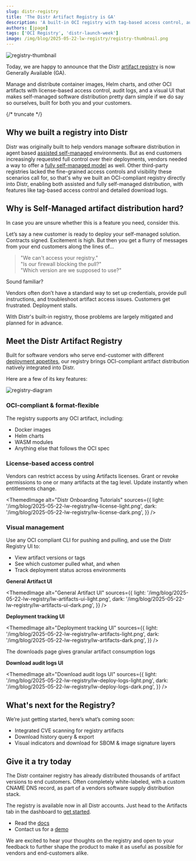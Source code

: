 ```yaml
---
slug: distr-registry
title: 'The Distr Artifact Registry is GA'
description: 'A built-in OCI registry with tag-based access control, audit logs, and support for Helm, Docker & more, designed to simplify self-managed software distribution for both vendors and customers.'
authors: [jpage]
tags: ['OCI Registry', 'distr-launch-week']
image: /img/blog/2025-05-22-lw-registry/registry-thumbnail.png
---
```



![registry-thumbnail](/img/blog/2025-05-22-lw-registry/registry-thumbnail.png)

Today, we are happy to announce that the Distr [artifact registry](https://distr.sh/docs/product/registry/) is now Generally Available (GA).

Manage and distribute container images, Helm charts, and other OCI artifacts with license-based access control, audit logs, and a visual UI that makes self-managed software distribution pretty darn simple if we do say so ourselves, built for both you and your customers.

{/* truncate */}

## Why we built a registry into Distr

Distr was originally built to help vendors manage software distribution in agent based [assisted self-managed](https://distr.sh/docs/use-cases/assisted-self-managed/) environments.
But as end customers increasingly requested full control over their deployments, vendors needed a way to offer a [fully self-managed model](https://distr.sh/docs/use-cases/fully-self-managed/) as well.
Other third-party registries lacked the fine-grained access controls and visibility these scenarios call for, so that's why we built an OCI-compliant registry directly into Distr, enabling both assisted and fully self-managed distribution, with features like tag-based access control and detailed download logs.

## Why is Self-Managed artifact distribution hard?

In case you are unsure whether this is a feature you need, consider this.

Let’s say a new customer is ready to deploy your self-managed solution.
Contracts signed.
Excitement is high.
But then you get a flurry of messages from your end customers along the lines of…

> "We can't access your registry."  
> "Is our firewall blocking the pull?"  
> "Which version are we supposed to use?"

Sound familiar?

Vendors often don’t have a standard way to set up credentials, provide pull instructions, and troubleshoot artifact access issues.
Customers get frustrated.
Deployment stalls.

With Distr's built-in registry, those problems are largely mitigated and planned for in advance.

<DefaultCTA />

## Meet the Distr Artifact Registry

Built for software vendors who serve end-customer with different [deployment appetites](https://distr.sh/docs/use-cases/fully-self-managed/), our registry brings OCI-compliant artifact distribution natively integrated into Distr.

Here are a few of its key features:

![registry-diagram](/img/blog/2025-05-22-lw-registry/registry-diagram.png)

### OCI-compliant & format-flexible

The registry supports any OCI artifact, including:

- Docker images
- Helm charts
- WASM modules
- Anything else that follows the OCI spec

### License-based access control

Vendors can restrict access by using Artifacts licenses. Grant or revoke permissions to one or many artifacts at the tag level. Update instantly when entitlements change.

<ThemedImage
  alt="Distr Onboarding Tutorials"
  sources={{
    light: '/img/blog/2025-05-22-lw-registry/lw-license-light.png',
    dark: '/img/blog/2025-05-22-lw-registry/lw-license-dark.png',
  }}
/>

### Visual management

Use any OCI compliant CLI for pushing and pulling, and use the Distr Registry UI to:

- View artifact versions or tags
- See which customer pulled what, and when
- Track deployment status across environments

**General Artifact UI**

<ThemedImage
  alt="General Artifact UI"
  sources={{
    light: '/img/blog/2025-05-22-lw-registry/lw-artifacts-ui-light.png',
    dark: '/img/blog/2025-05-22-lw-registry/lw-artifacts-ui-dark.png',
  }}
/>

**Deployment tracking UI**

<ThemedImage
  alt="Deployment tracking UI"
  sources={{
    light: '/img/blog/2025-05-22-lw-registry/lw-artifacts-light.png',
    dark: '/img/blog/2025-05-22-lw-registry/lw-artifacts-dark.png',
  }}
/>

The downloads page gives granular artifact consumption logs

**Download audit logs UI**

<ThemedImage
  alt="Download audit logs UI"
  sources={{
    light: '/img/blog/2025-05-22-lw-registry/lw-deploy-logs-light.png',
    dark: '/img/blog/2025-05-22-lw-registry/lw-deploy-logs-dark.png',
  }}
/>

## What's next for the Registry?

We’re just getting started, here’s what’s coming soon:

- Integrated CVE scanning for registry artifacts
- Download history query & export
- Visual indicators and download for SBOM & image signature layers

## Give it a try today

The Distr container registry has already distributed thousands of artifact versions to end customers.
Often completely white-labeled, with a custom CNAME DNS record, as part of a vendors software supply distribution stack.

The registry is available now in all Distr accounts. Just head to the Artifacts tab in the dashboard to [get started](https://distr.sh/docs/guides/container-registry/).

- Read the [docs](https://distr.sh/docs/product/registry/)
- Contact us for a [demo](https://cal.glasskube.com/team/gk/demo)

We are excited to hear your thoughts on the registry and open to your feedback to further shape the product to make it as useful as possible for vendors and end-customers alike.

<DefaultCTA />
